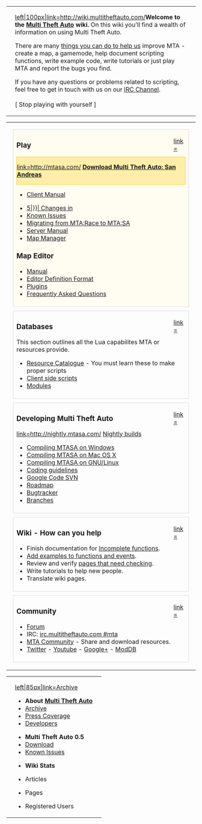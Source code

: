 {| width="100%" cellspacing="0" cellpadding="0"
| colspan="2" |
<div style="/*border: 1px solid #D8D8D8;*/ padding-left: 15px; padding-right: 15px; height: 100%;">
[[/File:Mtalogo.png.md|left|100px|link=http://wiki.multitheftauto.com/]]'''Welcome to the [[/Multi Theft Auto.md|Multi Theft Auto]] wiki.''' On this wiki you'll find a wealth of information on using Multi Theft Auto.

There are many [[/How_you_can_help.md|things you can do to help us]] improve MTA - create a map, a gamemode, help document scripting functions, write example code, write tutorials or just play MTA and report the bugs you find.

If you have any questions or problems related to scripting, feel free to get in touch with us on our [[/IRC Channel.md|IRC Channel]].
<br/><br/>[ Stop playing with yourself ]
</div>
|}
{| width="100%" cellspacing="0" cellpadding="0"
| colspan="2" |
|-
|width="50%" style="vertical-align:top;" |<div style="border: 1px solid #D8D8D8; padding:4px 8px 8px 8px; margin:10px; background: #FFFCF2;">
<div style="float:right; width: 32px;">[[/File:Input-gaming.png‎.md|link=]]</div>
<h3>Play</h3>
<div style="background: #FFEEAA; border: 1px solid #FFCD19;">
[[/File:Go-down.png.md|link=http://mtasa.com/]] ''' [http://mtasa.com/ Download Multi Theft Auto: San Andreas {{Current Version|full}}]'''</div>
* [[/Client Manual.md|Client Manual]]
<!-- * [[/Changes_in_{{padleft:.md|3|{{Current Version|full}}}}| Changes in {{padleft:|3|{{Current Version|full}}}}]] -->
* [[/Changes_in_{{padleft:.md|5|{{Current Version|full}}}}| Changes in {{padleft:|5|{{Current Version|full}}}}]]
* [[/Known_Issues_-_FAQ.md|Known Issues]]
* [[/Upgrading_from_MTA:Race.md|Migrating from MTA:Race to MTA:SA {{padleft:|3|{{Current Version|full}}}}]]
* [[/Server Manual.md|Server Manual]]
* [[/Map_manager.md|Map Manager]]

<h3>Map Editor</h3>
*[[/Resource:Editor.md|Manual]]
*[[/Resource:Editor/EDF.md|Editor Definition Format]]
*[[/Resource:Editor/Plugins.md|Plugins]]
*[[/Resource:Editor#FAQ.md|Frequently Asked Questions]]
</div>
<div style="border: 1px solid #D8D8D8; padding:4px 8px 8px 8px; margin:10px;">
<div style="float:right; width: 32px;">[[/File:Package-x-generic.png‎.md|link=]]</div>
<h3>Databases</h3>
This section outlines all the Lua capabilites MTA or resources provide.
* [[/:Category:Resource.md|Resource Catalogue]] - You must learn these to make proper scripts
* [[/Client side scripts.md|Client side scripts]]
* [[/Modules.md|Modules]]
</div>

<div style="border: 1px solid #D8D8D8; padding:4px 8px 8px 8px; margin:10px;">
<div style="float:right; width: 32px;">[[/File:Applications-development.png‎‎‎.md|link=]]</div>
<h3>Developing Multi Theft Auto</h3>
[[/File:Go-down.png.md|link=http://nightly.mtasa.com/]] [http://nightly.mtasa.com/ Nightly builds]
* [[/Compiling_MTASA.md|Compiling MTASA on Windows]]
* [[/Building_MTASA_Server_on_Mac_OS_X.md|Compiling MTASA on Mac OS X]]
* [[/Building_MTASA_Server_on_GNU_Linux.md|Compiling MTASA on GNU/Linux]]
* [[/Coding guidelines.md|Coding guidelines]]
* [http://code.google.com/p/mtasa-blue Google Code SVN]
* [[/Roadmap.md|Roadmap]]
* [http://bugs.mtasa.com/ Bugtracker]
* [[/Branches.md|Branches]]
</div>
<div style="border: 1px solid #D8D8D8; padding:4px 8px 8px 8px; margin:10px;">
<div style="float:right; width: 32px;">[[/File:Applications-office.png.md|link=]]</div>
<h3>Wiki - How can you help</h3>
* Finish documentation for [[/:Category:Incomplete.md|Incomplete functions]].
* [[/:Category:Needs_Example.md|Add examples to functions and events]].
* Review and verify [[/:Category:Needs_Checking.md|pages that need checking]].
* Write tutorials to help new people.
* Translate wiki pages.
</div>

<div style="border: 1px solid #D8D8D8; padding:4px 8px 8px 8px; margin:10px;">
<div style="float:right; width: 32px;">[[/File:Internet-group-chat.png‎.md|link=]]</div>
<h3>Community</h3>
* [http://forum.multitheftauto.com/ Forum]
* IRC: [irc://irc.multitheftauto.com/mta irc.multitheftauto.com #mta]
* [http://community.mtasa.com/ MTA Community] - Share and download resources.
* [http://twitter.com/#!/MTAQA/ Twitter] - [http://www.youtube.com/user/MTAQA Youtube] - [http://plus.google.com/102014133442331779727/ Google+] - [http://www.moddb.com/mods/multi-theft-auto-san-andreas ModDB]
</div>

| width="50%" style="vertical-align:top;" |

<div style="padding:4px 8px 8px 8px; margin:10px;">
'''&raquo; Did you know MTA is played by 45,000 unique players every day?'''
<br/>To keep the project going, we need donations to pay for the computers and bandwidth.
<span style="line-height:2.5;" >[http://www.mtasa.com/donate/ [[/File:Emblem-favorite.png.md|link=|left]]'''Donate to Multi Theft Auto''']</span>
</div>
<div style="border: 1px solid #D8D8D8; padding:4px 8px 8px 8px; margin:10px;">
<div style="float:right; width: 32px;">[[/File:Accessories-text-editor.png.md|link=]]</div>
<h3>Scripting</h3>
* [[/Scripting_Introduction.md|Introduction to Scripting]]
* [[/Introduction to Scripting the GUI.md|Introduction to Scripting the GUI]]
* [[/Debugging.md|Debugging Tutorial]] - How to find errors in your scripts
* [[/Resources.md|Introduction to Resources]]
** [[/Resource Web Access.md|Resource Web Access]] - How you can write websites with resources
** [[/:Category:Resource.md|Resource Catalogue]]
** [[/Meta.xml.md|Meta.xml]] - Behind every resource is a meta file that defines it
** [[/ACL.md|ACL]] - Access Control List, this is vital for complex scripts to work
* [[/Writing_Gamemodes.md|Writing Gamemodes]]
* [[/Useful_Functions.md|Useful functions]]
* [http://forum.mtasa.com/viewtopic.php?f=13&t=29363 Offline Wiki Copies]
<div style="float:right; width: 32px;">[[/File:start-here.png.md|link=]]</div>
<h3>General Lua Help</h3>
Pages designed to aid your understanding of Lua
*[http://www.lua.org/pil/index.html "Programming in Lua" Manual]
**[http://www.lua.org/manual/5.1/#index Internal Lua functions reference]
*[http://lua-users.org/wiki/TutorialDirectory Lua Wiki]
*[http://nixstaller.berlios.de/manual/0.2/nixstaller_9.html A general guide to Lua from Nixstaller]
</div>

<div style="border: 1px solid #D8D8D8; padding:4px 8px 8px 8px; margin:10px; background:#F2F2FF;">
<div style="float:right; width: 32px;">[[/File:Preferences-system.png.md|link=]]</div>
<h3>Reference</h3>
* [[/Client_Scripting_Functions.md|Client-side Functions]]
* [[/Client_Scripting_Events.md|Client-side Events]]
* [[/Server_Scripting_Functions.md|Server-side Functions]]
* [[/Server_Scripting_Events.md|Server-side Events]]
<!-- Incomplete * [[/Module_functions.md|Server-side external module scripting functions list]] -->
* [[/MTA Classes.md|MTA Classes]] - Detailed descriptions of all MTA custom types
** [[/Element.md|MTA Elements]] / [[/Element tree.md|Element tree]]
</div>
<div style="border: 1px solid #D8D8D8; padding:4px 8px 8px 8px; margin:10px;">
<div style="float:right; width: 32px;">[[/File:System-file-manager.png.md|link=]]</div>
<h3>[[/Id.md|ID Lists]]</h3>
*[[/Animations.md|Animations]]
*[[/Character Skins.md|Character Skins]]
*[[/CJ_Clothes.md|Clothing styles]]
*[[/Garage.md|Garage IDs]]
*[[/Interior IDs.md|Interior IDs]]
*[[/Material IDs.md|Material IDs]]
*[[/Projectiles.md|Projectiles]]
*[[/Radar Blips.md|Radar Blips]]
*[[/Sounds.md|Sounds]]
*[[/Vehicle IDs.md|Vehicle IDs]]
*[[/Vehicle Colors.md|Vehicle Colors]]
*[[/Vehicle Upgrades.md|Vehicle Upgrades]]
*[[/Vehicle_variants.md|Vehicle Variants]]
*[[/Vehicle component manipulation.md|Vehicle component manipulation]]
*[[/Weapons.md|Weapons]]
*[[/Weather.md|Weather]]
</div>
<div style="padding:4px 8px 8px 8px; margin:10px;">
[[/File:Osi_symbol.png.md|75px|link=http://opensource.org/|left]]
'''Multi Theft Auto''' is '''Open Source'''. 
<br/>This means anyone can contribute to making Multi Theft Auto even better!
</div>
|-
| colspan="2" |
|}
{| width="100%" cellspacing="0" cellpadding="0"
| colspan="2" |
<div style="padding-left: 15px; padding-right: 15px;" class="plainlinks">
[[/File:MTALogo_8ball.png.md|left|85px|link=Archive]]
<ul style="list-style: none; width: 200px; float: left;">
  <li>'''About [[/Multi Theft Auto.md|Multi Theft Auto]]'''</li>
  <li>[[/Archive.md|Archive]]</li>
  <li>[[/Press Coverage.md|Press Coverage]]</li>
  <li>[http://code.google.com/p/mtasa-blue/people/list Developers]</li>
</ul>
<ul style="list-style: none; width: 200px; float: left;">
  <li>'''Multi Theft Auto 0.5'''</li>
  <li>[[/Archive#Multi_Theft_Auto_0.5.md|Download]]</li>
  <li>[[/MTA_0.5r2_Known_Issues.md|Known Issues]]</li>
</ul>
<ul style="list-style: none; width: 200px; float: left;">
  <li>'''Wiki Stats'''</li>
  <li>{{NUMBEROFARTICLES}} Articles</li>
  <li>{{NUMBEROFPAGES}} Pages</li>
  <li>{{NUMBEROFUSERS}} Registered Users</li>
</ul>
</div>
|}



{{Languages list|en}}